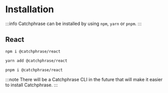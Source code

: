
# Installation

:::info
Catchphrase can be installed by using `npm`, `yarn` or `pnpm`.
:::

## React

<Tabs>
<TabItem value="npm" label="npm">

```bash
npm i @catchphrase/react
```

</TabItem>
<TabItem value="yarn" label="yarn">

```bash
yarn add @catchphrase/react
```

</TabItem>
<TabItem value="pnpm" label="pnpm">

```bash
pnpm i @catchphrase/react
```

</TabItem>
</Tabs>

:::note
There will be a Catchphrase CLI in the future that will make it easier to install Catchphrase.
:::
